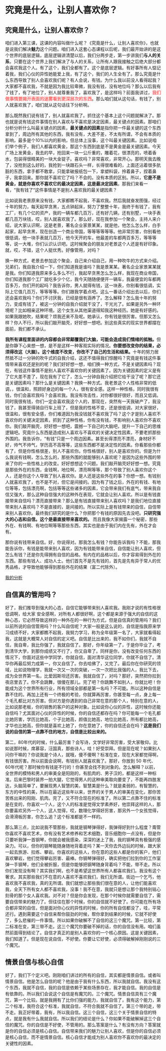 # 究竟是什么，让别人喜欢你？

## 究竟是什么，让别人喜欢你？

咱们进入第三课，这课的内容叫做什么呢？《究竟是什么，让别人喜欢你》，也就是说我们解决**魅力**这个问题。咱们进入这套心态课程以后呢，我们最开始讲的是这个世界的底层逻辑，底层逻辑讲清楚以后，我们分两步走，第一步讲我们**与人的关系**，只要在这个世界上我们解决了与人的关系，让所有人跟我接触之后绝大部分都会喜欢我这个人。有了这个，我们全都有了。这个是底层逻辑。有好事所有人惦记着我，我们心仪的异性她能爱上我，有了这个，我们的人生全有了。那么究竟是什么东西导致了别人会喜欢我们呢？有人会说，有钱。为什么我以前没人看得起我？大家都不喜欢我，不就是因为我比较卑微，我没有钱，没有地位吗？那么以后我有了钱了，有了地位了，别人就尊重我了，喜欢我了，是这样吗？前面我讲过，<span style="color: rgb(255, 100, 100); font-weight: bold">我们做事情要揭开表面的迷雾看到更深层次的东西</span>。那么咱们就从这句话，有钱了，别人就喜欢我了，咱们就从这句话往下分析啊。

那么既然我们说有钱了，别人就喜欢我了。抓住这个基本上这个问题就解决了。那也就是说有钱这件事情在别人喜欢与不喜欢是决定因素，最关键点的因素。那咱们分析分析什么叫最关键点的因素，**最关键点的因素**是指你把一件最关键的这个东西拿到了，周边所有其他的东西，我有没有，大差不差，不太有所谓，不会有本质的影响，最多是个10%以内的影响，但总体上没事，这个叫最关键因素。比如说咱们举个例子，我们人都喜欢黄金，那这个东西到底是不是黄金是最关键因素。今天广场上发黄金，我去的早，抢回来一块一公斤重的，雕着花，很漂亮的，喷着香水，包装得很精美的一块大金锭子。喜欢吗？非常喜欢，非常开心。那明天我去晚了，没抢到这么好的，我抢到一块跟石头一样，长得很难看的，上面还沾着很多肮脏的东西，拿手都不敢拿，只能拿破报纸包一下，拿塑料袋，拎着鼻子，捏着鼻子，我拿回来。那你就不喜欢它了吗？不会的。没有本质的区别。所以，**它是不是黄金，就是你喜欢不喜欢它的最决定因素，这是最决定因素**。那我们来看一看，“我有钱了“这件事情是不是别人喜欢我的最关键因素？

比如说我老景原来没有钱，大家都瞧不起我，不喜欢我。然后我就奋发图强，经过十年的努力，每天起早贪黑，五点钟起床，努力了整整十年，我终于有钱了，我有工厂，有几个亿的资产，我的一辆车都几百万，还有好几辆，还有别墅，一块手表都几百万块钱，哎，别人就喜欢我了。那么好，现在我参加一个聚会，主持人来介绍，说大家认识啊，这是老景，著名企业家景某某，就是他，他怎么怎么样，白手起家，起早贪黑，现在创造一个商业帝国，等等等等等等。他非常厉害，你别看他很低调，他一块手表就几百万，他今天开的车，他最差的车都两百多万，等等等等，说一大堆，你们认识认识吧。这时候聚会的朋友对老景这个人还是有好印象。就，哎，不错，这个人挺优秀。好像管用，对吗？

换一种方式，老景去参加这个聚会，自己来介绍自己，用一种吹牛的方式来介绍。兄弟们，我自我介绍一下，你们知道我是谁吗？我是景某某。著名企业家景某某就是我。你们知道我原来多么多么不行，我起早贪黑怎么怎么样，我现在商业帝国，你们知道我那个工厂就吃多少个亿，我今天随随便便开一辆车，我最便宜的车都两百多万，你们开的起吗？我告诉你，男人就得有钱，这一块表，你别看很低调，实际上它值几百万，等等等等。你们跟我学着点吧。这么一番话介绍出去以后，你们还会喜欢我吗？你们不讨厌我，已经是很有涵养了。怎么解释？怎么我十年的努力，变成有钱了，被这一分钟的自我介绍就干没了，干光光了。如果是另外一种环境呢？比如相亲这种环境。这个女生从其他渠道得知我这种经历。她是有好感的。如果我跟她吹，结果呢？烦我还来不及呢。她承认，你有钱是很厉害。但那又怎么样？你人不行，所以我们敲开脑壳，好好想一想吧。别这些真实的现实世界都摆在面前，我们都不承认。

**我所有课程里面讲的内容都会非常颠覆我们大脑，可能会造成我们情绪的抵触。**但是你静下心来想一想，是不是这样一种客观实际的情况。**你要想改变你的结果，必须得改这（大脑）。这个维度不改变，你改不了自己的生活和结果。**十年的努力居然抵不过一分钟的吹牛式的自我介绍，这还不值得我们惊醒吗？究竟是有钱这件事情带来喜欢还是别的呢？我们好好想一想，咱们换一种方式，不是关键因素吗？现在，有钱这件事情不是别人喜欢不喜欢你的关键因素了。因为关键因素的定义是有了它大差不差了，现在我有了它了，怎么一分钟自我介绍把它给干没了呢？那它还是关键因素吗？那什么是关键因素？我换一种方式。我老景这个人性格非常的低调，，很温和，照顾好身边的每一个人，很有安全感。这样一种性格，同时我很有钱，你们会喜欢我吗？会喜欢我。我没有攻击性，对你都很好很好，而且又低调。同时我很有钱，你们一定会喜欢我这个人的，那现在，突然有一天我破产了，我没钱了，我甚至得骑自行车上班了，但是我的性格不变，还是很低调，对大家很好，很温和，很有安全感，你们难道因为我没钱就不喜欢我了吗？这个才是别人喜欢不喜欢你的关键决定因素，抓到了这种性格，你有没有钱，不影响别人喜欢你不喜欢你。我们敲开脑壳，好好想一想吧，震撼一下自己的大脑吧，提升一下自己的思维逻辑吧。究竟什么东西是造成别人喜欢与不喜欢的关键决定性因素，不要老抓那些外围的。我告诉你，“有钱”只是一个周边因素。甚至长得漂亮不漂亮，身材好不好，帅气不帅气，学历高不高等等，这些东西都不是决定性的因素。你看那些你都有了，但是你性格很差，别人不喜欢你。你性格很好，别人是喜欢你的。但是为什么我说有钱啊，怎么怎么的，那些外围的就能够别人喜欢呢？是因为这些外围的带来了你的一些性格上的改变。好好想想这个问题。我们敲开脑壳好好想一想。究竟是那些外在的东西，金钱啊，地位啊，漂亮啊等等，那个导致了别人喜欢你这个人，还是你这个人导致了别人喜欢你。是人还是这些外在的事？你想一想。有钱别人就喜欢我了，也不是不对，但它是间接的。因为有了钱之后，外在的有钱、有地位等等，包括漂亮啊，包括等等这些诸多的因素，它会带来我们有底气，带来我自信又强大，那么这种自信强大的这种外在表现，它就会让别人喜欢。所以是有钱直接带来自信吗？漂亮直接带来？那么是有钱直接带来别人喜欢吗？是我们地位直接带来别人喜欢吗？不是直接的，是间接的。所以实际上是有钱带来的自信，自信带来别人喜欢你。最终我们研究的是什么？你把那个有钱的原因先去没吧。**只研究强大的心态和自信。这个是最直接带来喜欢的。** 而且我像大家揭露一个秘密，那些外在、有钱啊、有地位啊等等那些东西，其实也是由于我们内在先有，外在才会有。

那你说有钱带来自信。好，你说得对。那我怎么有钱？你能告诉我吗？不能，那我能告诉你，有钱是能带来别人喜欢，因为有钱能带来自信，自信能让别人喜欢，但怎么有钱？还是你先得拥有自信的品格。有内在的品格以后，你才容易得到外在的东西。那些有钱人、成功人士。他们首先不是先有钱的，首先是先有异于常人的优秀品格，才导致他能够得到那些外在的结果（富二代除外）。


[我的分析](intro.qmd)


## 自信真的管用吗？
好了，我们推导到强大的心态，自信它能够带来别人喜欢我。我刚才说的有性格很低调啊，给大家
安全感啊，对所有人都很好啊，这个都是来源于强大的自信的这种心态，它必然导致这样的一种外在的一种行为方式，但是自信真的管用吗？我们以前所说的自信管用吗？什么叫自信呢？大家一般是这么说的，自信是指我原来学习成绩不好，大家都瞧不起我，我努力学习，称为全年级第一名了，大家就看得起我，这就是大概常人对自信的定义吧。自信是比出来的，我不如你们，我就不自信，我自卑，我比你强了，我就自信了。那好，你年级第一了，于是你毕业了，考到清华大学，到那你成绩又不行了，你又自卑了。同样是你，没有改变任何东西的情况下，你面对这些中学同学，你就自信，面对清华这位同学，你就不自信了。清华你再最后努力成第一，你又自信了。你去哈佛了，又完了。最后你在你研究的领域，比如说物理学，我就一次又一次的突破，一次一次把比我强的人，我比下去，成为全世界第一名，比爱因斯坦还厉害。我就自信了，对吗？那好，突然把你拉到夜店里去了。你不会跳舞，很傻在那儿。完了吧？你跳舞不如别人，你就比吧！你能成为这个世界所有行业，所有领域全部都是第一名吗？不可能。所以这种自信是靠不住的。再加上还有一个终极的考验，你就算再厉害，你甚至每一点，身上每一个毛孔都比对方厉害。但对方是你遇到的自己非常在意的那个人，特别在意的人，比如说那老板，你的销售的客户的这种对象。比如说你心仪的异性，这时候你还能自信吗？尤其面对心仪的异性的时候，你的自信还都存在吗？你可能每一个毛孔都比她厉害，学历比她高，个子比她高，颜值比她高，地位比她高，所有都比她高，才华也比她高，但你就是喜欢上她了，你在意她了，你的自信还会在吗？**这是我们说的自信的第一点靠不住的地方，自信是比较出来的。**

第二，80年代的时候，什么最厉害？会写诗，文学好非常厉害，受大家敬仰。比如说那时候，席慕容，汪国真，那些诗人，哇！好受崇拜。但是现在呢？如果别人问你干嘛的？你说我是个诗人，就哦，傻不傻啊？标准在变，现在大家都觉得啊，有钱很厉害。所以前面会说啊，有钱别人就喜欢我了。那好，你放到 50 年代、60年代呢？那时候你有钱是不行的！你甚至会找不到对象的。怎么解释？以前，全世界的模特和男人的审美全是阳刚的，有肌肉的、男子汉的，都是这样一种标准。后来巴黎时装界一拍大腿，它觉得男人的这种审美取向要变了，不能再四肢发达，头脑简单了，要展现男人智慧的美，智慧美是什么？就是柔弱的，有智慧的，东方的中性的美，所以在最近这些年以来，世界的关于男人的审美在变化，那你苦苦练出来的阳刚、肌肉。完了，又不符合现在的标准了。所以第二点靠不住的标准是在变的，你喜欢一个人，这个人的标准是觉得文学素养好，他崇拜这样的人，那你要喜欢另外一个人，这人觉得，哎，数理化学得好厉害，那另外一个女孩觉得，会滑滑板厉害，你怎么追？这个标准都是不一样的。

那么第三点，比如说我不管那些，我就是钢琴弹得好，我弹得好到什么程度？甭管你喜欢不喜欢艺术，你有没有艺术修养和艺术细胞，音乐细胞你一点没有，但是你只要听我弹一首钢琴，你就会被我感染，深深的迷上了我，我的钢琴具有极强的感染力。可以，但你的钢琴能随身随地背着走吗？某一天你去外边玩的时候，跟大家一起去旅游、拉练、攀岩。你喜欢的这些人，你在意的这些人都是你的客户，他们喜欢攀岩，他们觉得攀岩厉害、最棒。你钢琴弹得好，确实把他们拉到你的工作室弹一手钢琴，他们全被折服，但是你能够把钢琴随身背着吗？不能，带不走。所以你们发现没有啊？其实我们啊，也不是希望这世界所有人都喜欢我们。我没有这个奢求。其实那些我们不在意的人喜欢不喜欢我们，我们无所谓。街边一个乞丐，他喜欢我不喜欢我，真的无所谓。我们就想让那些我们很在意的人，让他们能喜欢我，全天下所有女人都不喜欢我，没事！我不在意，我就只是想让那个我特别铭心刻骨的那个女人喜欢我。对不对？但是你会发现，在那个时候你就需要自信了，需要自信带来的魅力了。但往往在那个时候，你的自信就不好使了。你可能在所有场合都非常的自信，但是面对你心仪的异性的时候，你的所有自信都没了，哇，平常还行。遇到需要这个自信来帮你鼓劲的时候，帮你拿到结果的时候，它就不好使了，多么悲催的一件事情。所以如果你破解不了自信的这三个魔咒。第一比较，第二标准在变，第三带不走。这三个魔咒你要破不掉的话，你的自信没有用。咱们虽然前面得到结论了。自信才真正的是别人喜欢你的一个核心原因。这是关键因素，我们知道了。但是现在说自信，不好使。你要让它好使，必须得破解掉刚刚说的三个魔咒。

## 情景自信与核心自信
好了，我们下个定义吧。刚刚咱们讲过的所有的自信，其实都是情景自信。或者叫情景自信。他是怎么自信的呢？他是由于我有什么东西，所以我就自信。我没有这个东西，我就不自信，我的自信是依赖于某些场景存在，我才能自信。我的自信是有依靠的。所以我们会说这个自信是有魔咒的。三个魔咒。情景自信具有三个魔咒，第一个比较。就是我拥有了比你们强的能力，我就自信了，我有这个能力，第二个标准，我符合这个标准，我就自信，不符合我就不自信了。第三个带的走，带不走。我正好带着，我有，所以我自信。这三个自信，这三个关于情景自信的特点，就是我有什么我就自信。所以我们的结论是什么？你如果不能破解掉这三个自信的魔咒。你的自信是不好使，不管用的。那么答案是什么？有没有方向？答案就是你的自信必须是核心自信。自信带来我们的魅力让别人喜欢，但是你的自信必须是核心自信，而不是情景自信。核心自信才能成为别人喜欢你不喜欢你的最决定的关键性的因素。